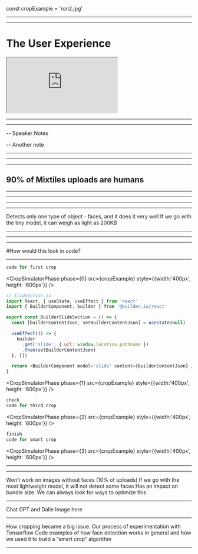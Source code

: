 
const cropExample = 'ron2.jpg'

<Head>
  <title>Face Detection </title>
</Head>
<MLModalLoader/>
<IntroSlide showDetections={false} />

---

<MixtilesSlide />

---
<h1>The User Experience</h1>
<iframe style={{ width: '85vw', height: '750px'}} src="https://www.mixtiles.com/photos" title="Mixtiles Tile Picker"></iframe>

---

<SlideLayout title='Customers Recieved Poorly Cropped Tiles' direction='column'>
    <div
      style={{
        display: 'flex',
        alignItems: 'center',
        justifyContent: 'space-around',
        marginTop: '200px'
      }}
    >
      <ZoomSteps>
        <ImageDeck src={'support.png'} style={{ width: '256px', height: '256px' }}/>
        <ImageDeck src={'satisfaction.png'} style={{ width: '256px', height: '256px' }}/> 
      </ZoomSteps>
    </div>
</SlideLayout>

---

<SmartCropSlide />
<Notes>

-- Speaker Notes

-- Another note

</Notes>

---

<SlideLayout title='Tensorflow' screenHeight justifyContent='center'>
  <ImageDeck
    width={'50%'}
    height={'50%'}
    src='tenserflow.png'
    styles={{ backgroundSize: 'cover' }}
  />
</SlideLayout>

---

<SlideLayout title='Tensorflow Summary' direction='column'>
    <div
      style={{
        display: 'flex',
        alignItems: 'center',
        justifyContent: 'space-around',
        marginTop: '200px'
      }}
    >
      <ZoomSteps>
        <ImageDeck src={'easy.png'} style={{ width: '256px', height: '256px' }}/>
        <ImageDeck src={'speedometer.png'} style={{ width: '256px', height: '256px' }}/>
        <ImageDeck src={'delivery-box.png'} style={{ width: '256px', height: '256px' }}/> 
      </ZoomSteps>
    </div>
</SlideLayout>

---

## 90% of Mixtiles uploads are humans

---

<SlideLayout title='FaceAPI' screenHeight justifyContent='center'>
  <ImageDeck
    width={'50%'}
    height={'50%'}
    src='faceapi.png'
    styles={{ backgroundSize: 'cover' }}
  />
</SlideLayout>



---

<FaceDetectionSlide />

---

<SlideLayout title='Face Detection Code examples'>

</SlideLayout>

---

<SlideLayout title='face-api.js Summary' direction='column'>
   <AnimatedBulletList>
    <span>Detects only one type of object - faces, and it does it very well</span>
    <span>If we go with the tiny model, it can weigh as light as 200KB </span>
      </AnimatedBulletList>
</SlideLayout>

---

<NormalSimulatorSlide imageURL={cropExample} />

---

<SimulatorSlide imageURL={cropExample} />

---

#How would this look in code?

---

<CodeSurferColumns theme={nightOwl}>

<Step>

```js
code for first crop
```

<CropSimulatorPhase phase={0} src={cropExample} style={{width:'400px', height: '600px'}} />

</Step>

<Step>

```js 
// SlideSction.js
import React, { useState, useEffect } from 'react'
import { BuilderComponent, builder } from '@builder.io/react'

export const BuilderSlideSection = () => {
  const [builderContentJson, setBuilderContentJson] = useState(null)

  useEffect(() => {
    builder
      .get('slide', { url: window.location.pathname })
      .then(setBuilderContentJson)
  }, [])

  return <BuilderComponent model='slide' content={builderContentJson} />
}
```

<CropSimulatorPhase phase={1} src={cropExample} style={{width:'400px', height: '600px'}} />

</Step>

<Step>

```js 2
check
code for third crop
```

<CropSimulatorPhase phase={2} src={cropExample} style={{width:'400px', height: '600px'}} />

</Step>

<Step>

```js 2
finish
code for smart crop
```

<CropSimulatorPhase phase={3}  src={cropExample} style={{width:'400px', height: '600px'}} />

</Step>

</CodeSurferColumns>

---

<GoodCropBadCropSlide />

---

<SlideLayout title='Possible Improvements' direction='column'>
  <AnimatedBulletList>
    <span>Won’t work on images without faces (10% of uploads) </span>
    <span>If we go with the most lightweight model, it will not detect some faces </span>
    <span>Has an impact on bundle size. We can always look for ways to optimize this </span>
  </AnimatedBulletList>
</SlideLayout>

---

<SlideLayout title='Lookiung To The Future'>
Chat GPT and Dalle Image here
</SlideLayout>

---

<SlideLayout title='Summary' direction='column'>
   <AnimatedBulletList>
    <span>How cropping became a big issue. </span>
    <span>Our process of experimentation with Tensorflow </span>
    <span>Code examples of how face detection works in general and how we used it to build a “smart crop” algorithm </span>
   </AnimatedBulletList>
</SlideLayout>

---

<ThankYouSlide />